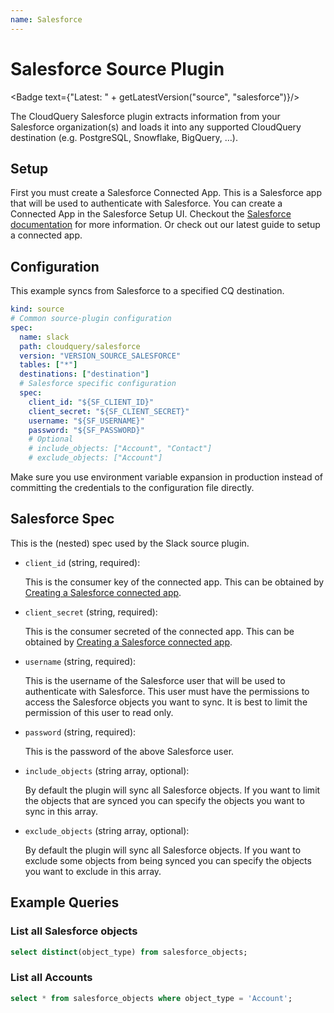 ```yaml
---
name: Salesforce
---
```

# Salesforce Source Plugin


<Badge text={"Latest: " + getLatestVersion("source", "salesforce")}/>

The CloudQuery Salesforce plugin extracts information from your Salesforce organization(s) and loads it into any supported CloudQuery destination (e.g. PostgreSQL, Snowflake, BigQuery, …).

## Setup

First you must create a Salesforce Connected App. This is a Salesforce app that will be used to authenticate with Salesforce. You can create a Connected App in the Salesforce Setup UI. Checkout the [Salesforce documentation](https://help.salesforce.com/articleView?id=connected_app_create.htm&type=5) for more information. Or check out our latest guide to setup a connected app.

## Configuration

This example syncs from Salesforce to a specified CQ destination.

```yaml copy
kind: source
# Common source-plugin configuration
spec:
  name: slack
  path: cloudquery/salesforce
  version: "VERSION_SOURCE_SALESFORCE"
  tables: ["*"]
  destinations: ["destination"]
  # Salesforce specific configuration
  spec:
	client_id: "${SF_CLIENT_ID}"
    client_secret: "${SF_CLIENT_SECRET}"
    username: "${SF_USERNAME}"
    password: "${SF_PASSWORD}"
    # Optional
    # include_objects: ["Account", "Contact"]
    # exclude_objects: ["Account"]
```

<Callout type="info">
Make sure you use environment variable expansion in production instead of committing the credentials to the configuration file directly.
</Callout>

## Salesforce Spec

This is the (nested) spec used by the Slack source plugin.

- `client_id` (string, required):
   
  This is the consumer key of the connected app. This can be obtained by [Creating a Salesforce connected app](/docs/plugins/sources/salesforce/creating_connected_app).

- `client_secret` (string, required):

  This is the consumer secreted of the connected app. This can be obtained by [Creating a Salesforce connected app](/docs/plugins/sources/salesforce/creating_connected_app).

- `username` (string, required):

  This is the username of the Salesforce user that will be used to authenticate with Salesforce. This user must have the permissions to access the Salesforce objects you want to sync. It is best to limit the permission of this user to read only.

- `password` (string, required):
  
  This is the password of the above Salesforce user.

- `include_objects` (string array, optional):

  By default the plugin will sync all Salesforce objects. If you want to limit the objects that are synced you can specify the objects you want to sync in this array.

- `exclude_objects` (string array, optional):
    
  By default the plugin will sync all Salesforce objects. If you want to exclude some objects from being synced you can specify the objects you want to exclude in this array.

## Example Queries

### List all Salesforce objects

```sql copy
select distinct(object_type) from salesforce_objects;
```

### List all Accounts

```sql copy
select * from salesforce_objects where object_type = 'Account';
```
